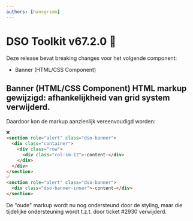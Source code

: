 ```yaml
---
authors: [hansgrimm]
---
```


# DSO Toolkit v67.2.0 👹

Deze release bevat breaking changes voor het volgende component:

- Banner (HTML/CSS Component)

<!-- truncate -->

## Banner (HTML/CSS Component) HTML markup gewijzigd: afhankelijkheid van grid system verwijderd.

Daardoor kon de markup aanzienlijk vereenvoudigd worden:

```html
❌
<section role="alert" class="dso-banner">
  <div class="container">
    <div class="row">
      <div class="col-sm-12">-content-</div>
    </div>
  </div>
</section>
✅
<section role="alert" class="dso-banner">
  <div class="dso-banner-inner">-content-</div>
</section>
```

De "oude" markup wordt nu nog ondersteund door de styling, maar die tijdelijke ondersteuning wordt t.z.t. door ticket #2930 verwijderd.
